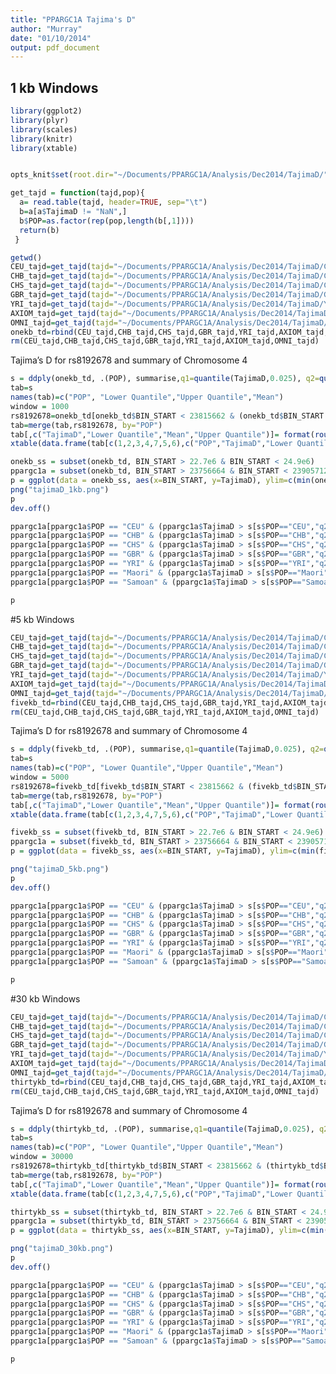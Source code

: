 ```yaml
---
title: "PPARGC1A Tajima's D"
author: "Murray"
date: "01/10/2014"
output: pdf_document
---
```


## 1 kb Windows

```r
library(ggplot2)
library(plyr)
library(scales)
library(knitr)
library(xtable)


opts_knit$set(root.dir="~/Documents/PPARGC1A/Analysis/Dec2014/TajimaD/")

get_tajd = function(tajd,pop){
  a= read.table(tajd, header=TRUE, sep="\t")
  b=a[a$TajimaD != "NaN",]
  b$POP=as.factor(rep(pop,length(b[,1])))
  return(b)
 }
```

```r
getwd()
CEU_tajd=get_tajd(tajd="~/Documents/PPARGC1A/Analysis/Dec2014/TajimaD/CEU4_1kb.taj_d","CEU")
CHB_tajd=get_tajd(tajd="~/Documents/PPARGC1A/Analysis/Dec2014/TajimaD/CHB4_1kb.taj_d","CHB")
CHS_tajd=get_tajd(tajd="~/Documents/PPARGC1A/Analysis/Dec2014/TajimaD/CHS4_1kb.taj_d","CHS")
GBR_tajd=get_tajd(tajd="~/Documents/PPARGC1A/Analysis/Dec2014/TajimaD/GBR4_1kb.taj_d","GBR")
YRI_tajd=get_tajd(tajd="~/Documents/PPARGC1A/Analysis/Dec2014/TajimaD/YRI4_1kb.taj_d","YRI")
AXIOM_tajd=get_tajd(tajd="~/Documents/PPARGC1A/Analysis/Dec2014/TajimaD/AXIOM4_1kb.taj_d","Maori")
OMNI_tajd=get_tajd(tajd="~/Documents/PPARGC1A/Analysis/Dec2014/TajimaD/OMNI4_1kb.taj_d","Samoan")
onekb_td=rbind(CEU_tajd,CHB_tajd,CHS_tajd,GBR_tajd,YRI_tajd,AXIOM_tajd,OMNI_tajd)
rm(CEU_tajd,CHB_tajd,CHS_tajd,GBR_tajd,YRI_tajd,AXIOM_tajd,OMNI_tajd)
```

Tajima's D for rs8192678 and summary of Chromosome 4

```r
s = ddply(onekb_td, .(POP), summarise,q1=quantile(TajimaD,0.025), q2=quantile(TajimaD,0.975), m= mean(TajimaD))
tab=s
names(tab)=c("POP", "Lower Quantile","Upper Quantile","Mean")
window = 1000
rs8192678=onekb_td[onekb_td$BIN_START < 23815662 & (onekb_td$BIN_START + window) > 23815662,c("POP","BIN_START","TajimaD")]
tab=merge(tab,rs8192678, by="POP")
tab[,c("TajimaD","Lower Quantile","Mean","Upper Quantile")]= format(round(tab[,c("TajimaD","Lower Quantile","Mean","Upper Quantile")],digits=3),nsmall=3)
xtable(data.frame(tab[c(1,2,3,4,7,5,6),c("POP","TajimaD","Lower Quantile","Mean","Upper Quantile")], row.names=NULL))
```



```r
onekb_ss = subset(onekb_td, BIN_START > 22.7e6 & BIN_START < 24.9e6)
ppargc1a = subset(onekb_td, BIN_START > 23756664 & BIN_START < 23905712)
p = ggplot(data = onekb_ss, aes(x=BIN_START, y=TajimaD), ylim=c(min(onekb_ss$TajimaD -0.5), max(onekb_ss$TajimaD + 0.5)))  + geom_point(shape = 16, colour= alpha("black", 1/5)) + facet_wrap(~POP, scales = "free_x") + geom_point(data=ppargc1a, aes(y = TajimaD, x=BIN_START,colour="PPARGC1A")) + geom_hline(aes(yintercept= q1, colour ="quantile"), data=s,)  + geom_hline(aes(yintercept= q2, colour ="quantile"), data=s)  +geom_hline(aes(yintercept= m, colour="mean"), data=s) + scale_colour_manual("",breaks=c("mean","quantile","PPARGC1A"),values=c("blue","red","purple")) + scale_x_continuous(breaks=c(23e6,23.5e6,24e6,24.5e6), labels=c("23","23.5", "24", "24.5")) + xlab("Chromosome 4 Position (Mbp)") + ylab("Tajima's D") + ggtitle("Tajima's D at PPARGC1A Locus (1kb)") + theme( plot.background= element_rect(colour="black",fill=NA), legend.position= c(0.75, 0.12))  + geom_vline(xintercept = 23815662, color="red", linetype="longdash")
png("tajimaD_1kb.png")
p
dev.off()

ppargc1a[ppargc1a$POP == "CEU" & (ppargc1a$TajimaD > s[s$POP=="CEU","q2"] | ppargc1a$TajimaD < s[s$POP=="CEU","q1"]),]
ppargc1a[ppargc1a$POP == "CHB" & (ppargc1a$TajimaD > s[s$POP=="CHB","q2"] | ppargc1a$TajimaD < s[s$POP=="CHB","q1"]),]
ppargc1a[ppargc1a$POP == "CHS" & (ppargc1a$TajimaD > s[s$POP=="CHS","q2"] | ppargc1a$TajimaD < s[s$POP=="CHS","q1"]),]
ppargc1a[ppargc1a$POP == "GBR" & (ppargc1a$TajimaD > s[s$POP=="GBR","q2"] | ppargc1a$TajimaD < s[s$POP=="GBR","q1"]),]
ppargc1a[ppargc1a$POP == "YRI" & (ppargc1a$TajimaD > s[s$POP=="YRI","q2"] | ppargc1a$TajimaD < s[s$POP=="YRI","q1"]),]
ppargc1a[ppargc1a$POP == "Maori" & (ppargc1a$TajimaD > s[s$POP=="Maori","q2"] | ppargc1a$TajimaD < s[s$POP=="Maori","q1"]),]
ppargc1a[ppargc1a$POP == "Samoan" & (ppargc1a$TajimaD > s[s$POP=="Samoan","q2"] | ppargc1a$TajimaD < s[s$POP=="Samoan","q1"]),]
```



```r
p
```

\pagebreak

#5 kb Windows


```r
CEU_tajd=get_tajd(tajd="~/Documents/PPARGC1A/Analysis/Dec2014/TajimaD/CEU4_5kb.taj_d","CEU")
CHB_tajd=get_tajd(tajd="~/Documents/PPARGC1A/Analysis/Dec2014/TajimaD/CHB4_5kb.taj_d","CHB")
CHS_tajd=get_tajd(tajd="~/Documents/PPARGC1A/Analysis/Dec2014/TajimaD/CHS4_5kb.taj_d","CHS")
GBR_tajd=get_tajd(tajd="~/Documents/PPARGC1A/Analysis/Dec2014/TajimaD/GBR4_5kb.taj_d","GBR")
YRI_tajd=get_tajd(tajd="~/Documents/PPARGC1A/Analysis/Dec2014/TajimaD/YRI4_5kb.taj_d","YRI")
AXIOM_tajd=get_tajd(tajd="~/Documents/PPARGC1A/Analysis/Dec2014/TajimaD/AXIOM4_5kb.taj_d","Maori")
OMNI_tajd=get_tajd(tajd="~/Documents/PPARGC1A/Analysis/Dec2014/TajimaD/OMNI4_5kb.taj_d","Samoan")
fivekb_td=rbind(CEU_tajd,CHB_tajd,CHS_tajd,GBR_tajd,YRI_tajd,AXIOM_tajd,OMNI_tajd)
rm(CEU_tajd,CHB_tajd,CHS_tajd,GBR_tajd,YRI_tajd,AXIOM_tajd,OMNI_tajd)
```

Tajima's D for rs8192678 and summary of Chromosome 4

```r
s = ddply(fivekb_td, .(POP), summarise,q1=quantile(TajimaD,0.025), q2=quantile(TajimaD,0.975), m= mean(TajimaD))
tab=s
names(tab)=c("POP", "Lower Quantile","Upper Quantile","Mean")
window = 5000
rs8192678=fivekb_td[fivekb_td$BIN_START < 23815662 & (fivekb_td$BIN_START + window) > 23815662,c("POP","BIN_START","TajimaD")]
tab=merge(tab,rs8192678, by="POP")
tab[,c("TajimaD","Lower Quantile","Mean","Upper Quantile")]= format(round(tab[,c("TajimaD","Lower Quantile","Mean","Upper Quantile")],digits=3),nsmall=3)
xtable(data.frame(tab[c(1,2,3,4,7,5,6),c("POP","TajimaD","Lower Quantile","Mean","Upper Quantile")], row.names=NULL))
```



```r
fivekb_ss = subset(fivekb_td, BIN_START > 22.7e6 & BIN_START < 24.9e6)
ppargc1a = subset(fivekb_td, BIN_START > 23756664 & BIN_START < 23905712)
p = ggplot(data = fivekb_ss, aes(x=BIN_START, y=TajimaD), ylim=c(min(fivekb_ss$TajimaD -0.5), max(fivekb_ss$TajimaD + 0.5)))  + geom_point(shape = 16, colour= alpha("black", 1/5)) + facet_wrap(~POP, scales = "free_x") + geom_point(data=ppargc1a, aes(y = TajimaD, x=BIN_START,colour="PPARGC1A")) + geom_hline(aes(yintercept= q1, colour ="quantile"), data=s,)  + geom_hline(aes(yintercept= q2, colour ="quantile"), data=s)  +geom_hline(aes(yintercept= m, colour="mean"), data=s) + scale_colour_manual("",breaks=c("mean","quantile","PPARGC1A"),values=c("blue","red","purple")) + scale_x_continuous(breaks=c(23e6,23.5e6,24e6,24.5e6), labels=c("23","23.5", "24", "24.5")) + xlab("Chromosome 4 Position (Mbp)") + ylab("Tajima's D") + ggtitle("Tajima's D at PPARGC1A Locus (5kb)") + theme( plot.background= element_rect(colour="black",fill=NA), legend.position= c(0.75, 0.12)) + geom_vline(xintercept = 23815662, color="red", linetype="longdash")

png("tajimaD_5kb.png")
p
dev.off()

ppargc1a[ppargc1a$POP == "CEU" & (ppargc1a$TajimaD > s[s$POP=="CEU","q2"] | ppargc1a$TajimaD < s[s$POP=="CEU","q1"]),]
ppargc1a[ppargc1a$POP == "CHB" & (ppargc1a$TajimaD > s[s$POP=="CHB","q2"] | ppargc1a$TajimaD < s[s$POP=="CHB","q1"]),]
ppargc1a[ppargc1a$POP == "CHS" & (ppargc1a$TajimaD > s[s$POP=="CHS","q2"] | ppargc1a$TajimaD < s[s$POP=="CHS","q1"]),]
ppargc1a[ppargc1a$POP == "GBR" & (ppargc1a$TajimaD > s[s$POP=="GBR","q2"] | ppargc1a$TajimaD < s[s$POP=="GBR","q1"]),]
ppargc1a[ppargc1a$POP == "YRI" & (ppargc1a$TajimaD > s[s$POP=="YRI","q2"] | ppargc1a$TajimaD < s[s$POP=="YRI","q1"]),]
ppargc1a[ppargc1a$POP == "Maori" & (ppargc1a$TajimaD > s[s$POP=="Maori","q2"] | ppargc1a$TajimaD < s[s$POP=="Maori","q1"]),]
ppargc1a[ppargc1a$POP == "Samoan" & (ppargc1a$TajimaD > s[s$POP=="Samoan","q2"] | ppargc1a$TajimaD < s[s$POP=="Samoan","q1"]),]
```



```r
p
```

\pagebreak


#30 kb Windows


```r
CEU_tajd=get_tajd(tajd="~/Documents/PPARGC1A/Analysis/Dec2014/TajimaD/CEU4_30kb.taj_d","CEU")
CHB_tajd=get_tajd(tajd="~/Documents/PPARGC1A/Analysis/Dec2014/TajimaD/CHB4_30kb.taj_d","CHB")
CHS_tajd=get_tajd(tajd="~/Documents/PPARGC1A/Analysis/Dec2014/TajimaD/CHS4_30kb.taj_d","CHS")
GBR_tajd=get_tajd(tajd="~/Documents/PPARGC1A/Analysis/Dec2014/TajimaD/GBR4_30kb.taj_d","GBR")
YRI_tajd=get_tajd(tajd="~/Documents/PPARGC1A/Analysis/Dec2014/TajimaD/YRI4_30kb.taj_d","YRI")
AXIOM_tajd=get_tajd(tajd="~/Documents/PPARGC1A/Analysis/Dec2014/TajimaD/AXIOM4_30kb.taj_d","Maori")
OMNI_tajd=get_tajd(tajd="~/Documents/PPARGC1A/Analysis/Dec2014/TajimaD/OMNI4_30kb.taj_d","Samoan")
thirtykb_td=rbind(CEU_tajd,CHB_tajd,CHS_tajd,GBR_tajd,YRI_tajd,AXIOM_tajd,OMNI_tajd)
rm(CEU_tajd,CHB_tajd,CHS_tajd,GBR_tajd,YRI_tajd,AXIOM_tajd,OMNI_tajd)
```

Tajima's D for rs8192678 and summary of Chromosome 4

```r
s = ddply(thirtykb_td, .(POP), summarise,q1=quantile(TajimaD,0.025), q2=quantile(TajimaD,0.975), m= mean(TajimaD))
tab=s
names(tab)=c("POP", "Lower Quantile","Upper Quantile","Mean")
window = 30000
rs8192678=thirtykb_td[thirtykb_td$BIN_START < 23815662 & (thirtykb_td$BIN_START + window) > 23815662,c("POP","BIN_START","TajimaD")]
tab=merge(tab,rs8192678, by="POP")
tab[,c("TajimaD","Lower Quantile","Mean","Upper Quantile")]= format(round(tab[,c("TajimaD","Lower Quantile","Mean","Upper Quantile")],digits=3),nsmall=3)
xtable(data.frame(tab[c(1,2,3,4,7,5,6),c("POP","TajimaD","Lower Quantile","Mean","Upper Quantile")], row.names=NULL))
```



```r
thirtykb_ss = subset(thirtykb_td, BIN_START > 22.7e6 & BIN_START < 24.9e6)
ppargc1a = subset(thirtykb_td, BIN_START > 23756664 & BIN_START < 23905712)
p = ggplot(data = thirtykb_ss, aes(x=BIN_START, y=TajimaD), ylim=c(min(thirtykb_ss$TajimaD -0.5), max(thirtykb_ss$TajimaD + 0.5)))  + geom_point(shape = 16, colour= alpha("black", 1/5)) + facet_wrap(~POP, scales = "free_x") + geom_point(data=ppargc1a, aes(y = TajimaD, x=BIN_START,colour="PPARGC1A")) + geom_hline(aes(yintercept= q1, colour ="quantile"), data=s,)  + geom_hline(aes(yintercept= q2, colour ="quantile"), data=s)  +geom_hline(aes(yintercept= m, colour="mean"), data=s) + scale_colour_manual("",breaks=c("mean","quantile","PPARGC1A"),values=c("blue","red","purple")) + scale_x_continuous(breaks=c(23e6,23.5e6,24e6,24.5e6), labels=c("23","23.5", "24", "24.5")) + xlab("Chromosome 4 Position (Mbp)") + ylab("Tajima's D") + ggtitle("Tajima's D at PPARGC1A Locus (30kb)") + theme( plot.background= element_rect(colour="black",fill=NA), legend.position= c(0.75, 0.12)) + geom_vline(xintercept = 23815662, color="red", linetype="longdash")

png("tajimaD_30kb.png")
p
dev.off()

ppargc1a[ppargc1a$POP == "CEU" & (ppargc1a$TajimaD > s[s$POP=="CEU","q2"] | ppargc1a$TajimaD < s[s$POP=="CEU","q1"]),]
ppargc1a[ppargc1a$POP == "CHB" & (ppargc1a$TajimaD > s[s$POP=="CHB","q2"] | ppargc1a$TajimaD < s[s$POP=="CHB","q1"]),]
ppargc1a[ppargc1a$POP == "CHS" & (ppargc1a$TajimaD > s[s$POP=="CHS","q2"] | ppargc1a$TajimaD < s[s$POP=="CHS","q1"]),]
ppargc1a[ppargc1a$POP == "GBR" & (ppargc1a$TajimaD > s[s$POP=="GBR","q2"] | ppargc1a$TajimaD < s[s$POP=="GBR","q1"]),]
ppargc1a[ppargc1a$POP == "YRI" & (ppargc1a$TajimaD > s[s$POP=="YRI","q2"] | ppargc1a$TajimaD < s[s$POP=="YRI","q1"]),]
ppargc1a[ppargc1a$POP == "Maori" & (ppargc1a$TajimaD > s[s$POP=="Maori","q2"] | ppargc1a$TajimaD < s[s$POP=="Maori","q1"]),]
ppargc1a[ppargc1a$POP == "Samoan" & (ppargc1a$TajimaD > s[s$POP=="Samoan","q2"] | ppargc1a$TajimaD < s[s$POP=="Samoan","q1"]),]
```



```r
p
```

